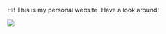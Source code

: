 
::: {.content-visible when-profile="website"}

Hi! This is my personal website. Have a look around!

![](img/julian_profile.jpg)

:::

::: {.content-visible unless-profile="website"}
```{=latex}
\includepdf[pages=-]{_site/CV.pdf}
```

:::

